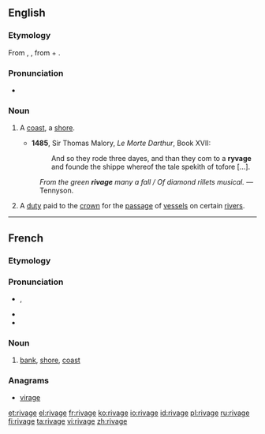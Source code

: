 ==English==

===Etymology===
From {{etyl|xno|en}} {{term|rivage|lang=fro}}, {{etyl|frm|en}} {{term|rivage|lang=fr}}, from {{term|rive}} + {{term|-age}}.

===Pronunciation===
* {{a|UK}} {{IPA|/ˈɹɪvɪdʒ/}}

===Noun===
{{en-noun}}

# {{context|now|_|rare|poetic|lang=en}} A [[coast]], a [[shore]].
#* '''1485''', Sir Thomas Malory, ''Le Morte Darthur'', Book XVII:
#*: And so they rode three dayes, and than they com to a '''ryvage''' and founde the shippe whereof the tale spekith of tofore [...].
#: {{rfquotek|Spenser}}
#: ''From the green '''rivage''' many a fall / Of diamond rillets musical.'' &mdash; Tennyson.
# {{context|legal|UK|historical|lang=en}} A [[duty]] paid to the [[crown]] for the [[passage]] of [[vessel]]s on certain [[river]]s.

----

==French==

===Etymology===
{{suffix|rive|age|lang=fr}}

===Pronunciation===
* {{IPA|/ʁi.vaʒ/|lang=fr}}, {{X-SAMPA|/Ri.vaZ/|lang=fr}}
* {{homophones|rivages|lang=fr}}
* {{hyphenation|ri|vage|lang=fr}}

===Noun===
{{fr-noun|m}}

# [[bank]], [[shore]], [[coast]]

===Anagrams===
* [[virage#French|virage]]

[[et:rivage]]
[[el:rivage]]
[[fr:rivage]]
[[ko:rivage]]
[[io:rivage]]
[[id:rivage]]
[[pl:rivage]]
[[ru:rivage]]
[[fi:rivage]]
[[ta:rivage]]
[[vi:rivage]]
[[zh:rivage]]